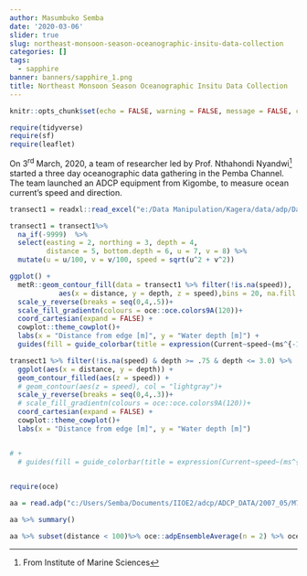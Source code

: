 ```yaml
---
author: Masumbuko Semba
date: '2020-03-06'
slider: true
slug: northeast-monsoon-season-oceanographic-insitu-data-collection
categories: []
tags:
  - sapphire
banner: banners/sapphire_1.png
title: Northeast Monsoon Season Oceanographic Insitu Data Collection
---
```



```r
knitr::opts_chunk$set(echo = FALSE, warning = FALSE, message = FALSE, comment = "")
```


```r
require(tidyverse)
require(sf)
require(leaflet)
```

On 3^rd^ March, 2020, a team of researcher led by Prof. Nthahondi Nyandwi^[From Institute of Marine Sciences] started a three day oceanographic data gathering in the Pemba Channel. The team launched an ADCP equipment from Kigombe, to measure ocean current's speed and direction.  

```r
transect1 = readxl::read_excel("e:/Data Manipulation/Kagera/data/adp/Day 1/Matlab/transect1.xlsx", sheet = 3)

transect1 = transect1%>% 
  na_if(-9999)  %>% 
  select(easting = 2, northing = 3, depth = 4, 
         distance = 5, bottom.depth = 6, u = 7, v = 8) %>% 
  mutate(u = u/100, v = v/100, speed = sqrt(u^2 + v^2))

ggplot() +
  metR::geom_contour_fill(data = transect1 %>% filter(!is.na(speed)), 
            aes(x = distance, y = depth, z = speed),bins = 20, na.fill = TRUE) +
  scale_y_reverse(breaks = seq(0,4,.5))+
  scale_fill_gradientn(colours = oce::oce.colors9A(120))+
  coord_cartesian(expand = FALSE) +
  cowplot::theme_cowplot()+
  labs(x = "Distance from edge [m]", y = "Water depth [m]") +
  guides(fill = guide_colorbar(title = expression(Current~speed~(ms^{-1})),direction = "vertical", title.position = "right", title.hjust = .5, nbin = 12, draw.ulim = TRUE, reverse = TRUE,raster = FALSE,draw.llim = TRUE,barheight = unit(5, "cm"), title.theme = element_text(angle = 90)))
```

```r

transect1 %>% filter(!is.na(speed) & depth >= .75 & depth <= 3.0) %>%
  ggplot(aes(x = distance, y = depth)) +
  geom_contour_filled(aes(z = speed)) +
  # geom_contour(aes(z = speed), col = "lightgray")+
  scale_y_reverse(breaks = seq(0,4,.3))+
  # scale_fill_gradientn(colours = oce::oce.colors9A(120))+
  coord_cartesian(expand = FALSE) +
  cowplot::theme_cowplot()+
  labs(x = "Distance from edge [m]", y = "Water depth [m]") 


# +
  # guides(fill = guide_colorbar(title = expression(Current~speed~(ms^{-1})),direction = "vertical", title.position = "right", title.hjust = .5, nbin = 12, draw.ulim = TRUE, reverse = TRUE,raster = FALSE,draw.llim = TRUE,barheight = unit(5, "cm"), title.theme = element_text(angle = 90)))
  
```

```r

require(oce)

aa = read.adp("c:/Users/Semba/Documents/IIOE2/adcp/ADCP_DATA/2007_05/M72-5_OS75011_000000.ENR")

aa %>% summary()

aa %>% subset(distance < 100)%>% oce::adpEnsembleAverage(n = 2) %>% oce::plot()
```

